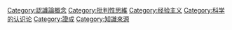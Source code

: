 [[Category:認識論概念|Category:認識論概念]]
[[Category:批判性思維|Category:批判性思維]]
[[Category:经验主义|Category:经验主义]]
[[Category:科学的认识论|Category:科学的认识论]]
[[Category:證成|Category:證成]]
[[Category:知識來源|Category:知識來源]]